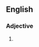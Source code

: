 ==English==

===Adjective===
{{head|en|adjective superlative form}}

# {{en-superlative of|saintly}}